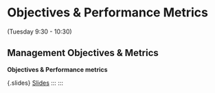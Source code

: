 # Objectives & Performance Metrics {#objectives}

(Tuesday 9:30 - 10:30)
<!-- ## Walk-through of day 2 exercises -->

<!-- ::: {.application-exercise}  -->
<!-- **Alternative operating model dynamics** -->

<!-- ::: {.source} -->
<!-- [R Markdown](https://github.com/gavinfay/asmfc-mse/tree/main/materials/exercises/day-03/alternative-oms.Rmd) -->
<!-- ::: -->

<!-- ::: {.tutorial} -->
<!-- [knitted pdf](https://github.com/gavinfay/asmfc-mse/tree/main/materials/exercises/day-03/alternative-oms.pdf) -->
<!-- ::: -->

<!-- ::: -->

<!-- ::: {.application-exercise}  -->
<!-- **Model-based management strategy** -->

<!-- ::: {.source} -->
<!-- [R Markdown](https://github.com/gavinfay/asmfc-mse/tree/main/materials/exercises/day-03/model-based-em.Rmd) -->
<!-- ::: -->

<!-- ::: {.tutorial} -->
<!-- [knitted pdf](https://github.com/gavinfay/asmfc-mse/tree/main/materials/exercises/day-03/model-based-em.pdf) -->
<!-- ::: -->

<!-- ::: -->



## Management Objectives & Metrics

::: {.slide-deck}
**Objectives & Performance metrics**

::: 
{.slides}
[Slides](https://docs.google.com/presentation/d/11t32u08zc8_nsxTJllaAmMhXsuQKLr7NMwbrG0j_Dw0/edit?usp=sharing) 
:::
:::
